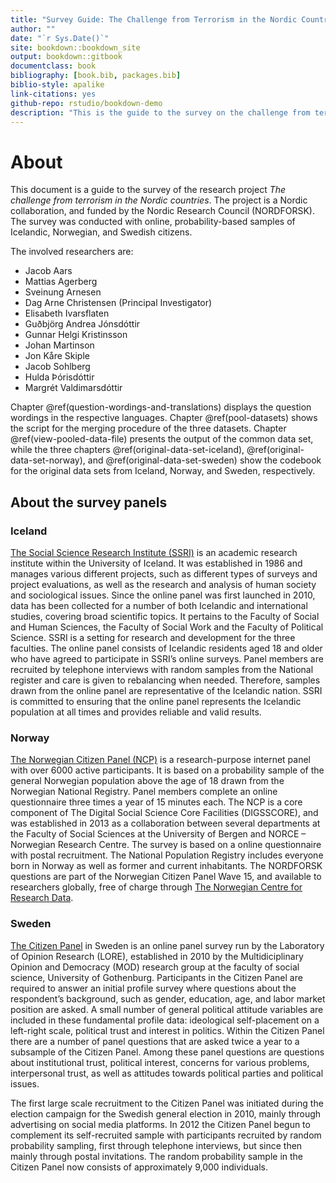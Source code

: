 ```yaml
--- 
title: "Survey Guide: The Challenge from Terrorism in the Nordic Countries"
author: ""
date: "`r Sys.Date()`"
site: bookdown::bookdown_site
output: bookdown::gitbook
documentclass: book
bibliography: [book.bib, packages.bib]
biblio-style: apalike
link-citations: yes
github-repo: rstudio/bookdown-demo
description: "This is the guide to the survey on the challenge from terrorism in the Nordic countries, conducted in Iceland, Norway, and Sweden in 2018-2019. "
---
```


# About 

This document is a guide to the survey of the research project *The challenge from terrorism in the Nordic countries*.
The project is a Nordic collaboration, and funded by the Nordic Research Council (NORDFORSK).
The survey was conducted with online, probability-based samples of Icelandic, Norwegian, and Swedish citizens.

The involved researchers are:

* Jacob Aars  
* Mattias Agerberg  
* Sveinung Arnesen
* Dag Arne Christensen (Principal Investigator) 
* Elisabeth Ivarsflaten
* Guðbjörg Andrea Jónsdóttir  
* Gunnar Helgi Kristinsson  
* Johan Martinson  
* Jon Kåre Skiple  
* Jacob Sohlberg  
* Hulda Þórisdóttir  
* Margrét Valdimarsdóttir  

Chapter \@ref(question-wordings-and-translations) displays the question wordings in the respective languages.
Chapter \@ref(pool-datasets) shows the script for the merging procedure of the three datasets.
Chapter \@ref(view-pooled-data-file) presents the output of the common data set, while the three chapters \@ref(original-data-set-iceland), \@ref(original-data-set-norway), and \@ref(original-data-set-sweden) show the codebook for the original data sets from Iceland, Norway, and Sweden, respectively. 

## About the survey panels

### Iceland
[The Social Science Research Institute (SSRI)](http://fel.hi.is/english) is an academic research institute within the University of Iceland. 
It was established in 1986 and manages various different projects, such as different types of surveys and project evaluations, as well as the research and analysis of human society and sociological issues. 
Since the online panel was first launched in 2010, data has been collected for a number of both Icelandic and international studies, covering broad scientific topics. It pertains to the Faculty of Social and Human Sciences, the Faculty of Social Work and the Faculty of Political Science. 
SSRI is a setting for research and development for the three faculties. 
The online panel consists of Icelandic residents aged 18 and older who have agreed to participate in SSRI's online surveys. 
Panel members are recruited by telephone interviews with random samples from the National register and care is given to rebalancing when needed. 
Therefore, samples drawn from the online panel are representative of the Icelandic nation.
SSRI is committed to ensuring that the online panel represents the Icelandic population at all times and provides reliable and valid results. 

### Norway
[The Norwegian Citizen Panel (NCP)](https://www.uib.no/medborger)  is a research-purpose internet panel with over 6000 active participants. It is based on a probability sample of the general Norwegian population above the age of 18 drawn from the Norwegian National Registry. Panel members complete an online questionnaire three times a year of 15 minutes each. The NCP is a core component of The Digital Social Science Core Facilities (DIGSSCORE), and  was established in 2013 as a collaboration between several departments at the Faculty of Social Sciences at the University of Bergen and NORCE -- Norwegian Research Centre. 
The survey is based on a online questionnaire with postal recruitment. 
The National Population Registry includes everyone born in Norway as well as former and current inhabitants.
The NORDFORSK questions are part of the Norwegian Citizen Panel Wave 15, and available to researchers globally, free of charge through [The Norwegian Centre for Research Data](http://nsd.uib.no).


### Sweden
[The Citizen Panel](https://lore.gu.se/surveys/citizen/aboutcp) in Sweden is an online panel survey run by the Laboratory of Opinion Research (LORE), established in 2010 by the Multidiciplinary Opinion and Democracy (MOD) research group at the faculty of social science, University of Gothenburg. 
Participants in the Citizen Panel are required to answer an initial profile survey where questions about the respondent's background, such as gender, education, age, and labor market position are asked.
A small number of general political attitude variables are included in these fundamental profile data: ideological self-placement on a left-right scale, political trust and interest in politics.
Within the Citizen Panel there are a number of panel questions that are asked twice a year to a subsample of the Citizen Panel. Among these panel questions are questions about institutional trust, political interest, concerns for various problems, interpersonal trust, as well as attitudes towards political parties and political issues.

The first large scale recruitment to the Citizen Panel was initiated during the election campaign for the Swedish general election in 2010, mainly through advertising on social media platforms. 
In 2012 the Citizen Panel begun to complement its self-recruited sample with participants recruited by random probability sampling, first through telephone interviews, but since then mainly through postal invitations. 
The random probability sample in the Citizen Panel now consists of approximately 9,000 individuals.


